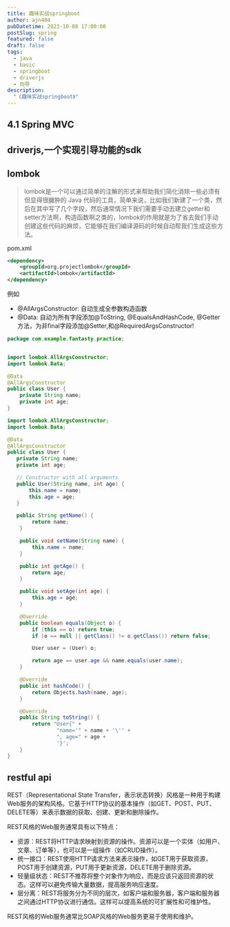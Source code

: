 ```yaml
---
title: 趣味实战springboot
author: ajn404
pubDatetime: 2023-10-08 17:00:00
postSlug: spring
featured: false
draft: false
tags:
  - java
  - basic
  - springboot
  - driverjs
  - 向导
description:
  "《趣味实战springboot》"
---
```


## 4.1 Spring MVC




## driverjs,一个实现引导功能的sdk


<Demo client:load elements='[{"element":"#driverjs","popover":{"title":"driverjs","description":"driverjs很强哟,实现了向导的功能","side":"top","align":"start"}},{"element":"header","popover":{"title":"header","description":"这里是页面的header","doneBtnText":"完成"}}]' client:load/>


## lombok

> lombok是一个可以通过简单的注解的形式来帮助我们简化消除一些必须有但显得很臃肿的 Java 代码的工具，简单来说，比如我们新建了一个类，然后在其中写了几个字段，然后通常情况下我们需要手动去建立getter和setter方法啊，构造函数啊之类的，lombok的作用就是为了省去我们手动创建这些代码的麻烦，它能够在我们编译源码的时候自动帮我们生成这些方法。

pom.xml

```xml
<dependency>
    <groupId>org.projectlombok</groupId>
    <artifactId>lombok</artifactId>
</dependency>
```

例如

- @AllArgsConstructor: 自动生成全参数构造函数
- @Data: 自动为所有字段添加@ToString, @EqualsAndHashCode, @Getter方法，为非final字段添加@Setter,和@RequiredArgsConstructor!


```java
package com.example.fantasty.practice;


import lombok.AllArgsConstructor;
import lombok.Data;

@Data
@AllArgsConstructor
public class User {
    private String name;
    private int age;
}
```

```java
import lombok.AllArgsConstructor;
import lombok.Data;

@Data
@AllArgsConstructor
public class User {
   private String name;
   private int age;

   // Constructor with all arguments
   public User(String name, int age) {
       this.name = name;
       this.age = age;
   }

   public String getName() {
        return name;
    }

    public void setName(String name) {
        this.name = name;
    }

    public int getAge() {
        return age;
    }

    public void setAge(int age) {
        this.age = age;
    }

    @Override
    public boolean equals(Object o) {
        if (this == o) return true;
        if (o == null || getClass() != o.getClass()) return false;

        User user = (User) o;

        return age == user.age && name.equals(user.name);
    }

    @Override
    public int hashCode() {
        return Objects.hash(name, age);
    }

    @Override
    public String toString() {
        return "User{" +
                "name='" + name + '\'' +
                ", age=" + age +
                '}';
    }
}
```


## restful api

REST（Representational State Transfer，表示状态转换）风格是一种用于构建Web服务的架构风格。它基于HTTP协议的基本操作（如GET、POST、PUT、DELETE等）来表示数据的获取、创建、更新和删除操作。

REST风格的Web服务通常具有以下特点：

- 资源：REST将HTTP请求映射到资源的操作。资源可以是一个实体（如用户、文章、订单等），也可以是一组操作（如CRUD操作）。
- 统一接口：REST使用HTTP请求方法来表示操作，如GET用于获取资源，POST用于创建资源，PUT用于更新资源，DELETE用于删除资源。
- 轻量级状态：REST不推荐将整个对象作为响应，而是应该只返回资源的状态。这样可以避免传输大量数据，提高服务响应速度。
- 层分离：REST将服务分为不同的层次，如客户端和服务器，客户端和服务器之间通过HTTP协议进行通信。这样可以提高系统的可扩展性和可维护性。

REST风格的Web服务通常比SOAP风格的Web服务更易于使用和维护。


